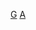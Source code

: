{{asbox
| image     = Colusium, Rome - Flickr - Scubabeer.jpg
| pix       = 60
| subject   = 
| qualifier = 與[[體育館]]、[[球場]]或[[巨蛋|-{zh-cn:圆顶体育场; zh-tw:巨蛋;}-]]等體育建築相關
| category  = 體育建築小作品
| tempsort  =  
| name      = Template:Gymnasium-stub
}}<noinclude>
[[Category:建築小作品模板|G]]
[[Category:體育小作品模板|A]]
</noinclude>